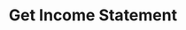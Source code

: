 ---
title: "Get Income Statement"
openapi: "GET /v0/reports/income-statement"
description: "Get an income statement containing an array of ledger summaries for the instance. Requires Tier 1 subscription."
---